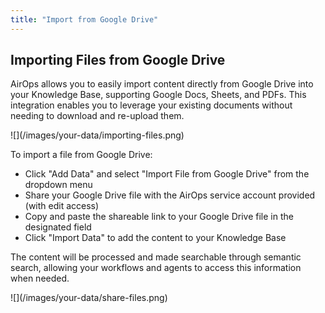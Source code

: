 ```yaml
---
title: "Import from Google Drive"
---
```


## Importing Files from Google Drive

AirOps allows you to easily import content directly from Google Drive into your Knowledge Base, supporting Google Docs, Sheets, and PDFs. This integration enables you to leverage your existing documents without needing to download and re-upload them.

<Frame>
![](/images/your-data/importing-files.png)
</Frame>

To import a file from Google Drive:

- Click "Add Data" and select "Import File from Google Drive" from the dropdown menu
- Share your Google Drive file with the AirOps service account provided (with edit access)
- Copy and paste the shareable link to your Google Drive file in the designated field
- Click "Import Data" to add the content to your Knowledge Base

The content will be processed and made searchable through semantic search, allowing your workflows and agents to access this information when needed.

<Frame>
![](/images/your-data/share-files.png)
</Frame>

